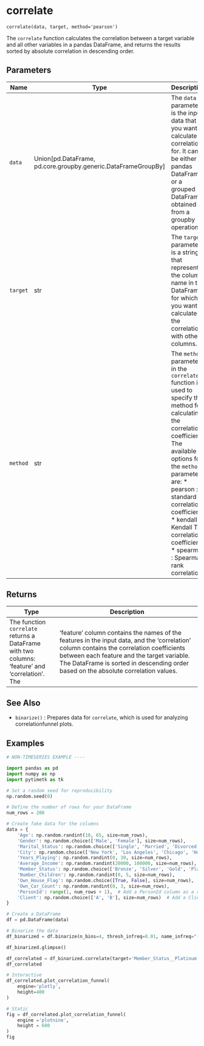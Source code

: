 # correlate { #pytimetk.correlate }

`correlate(data, target, method='pearson')`

The `correlate` function calculates the correlation between a target variable and all other
variables in a pandas DataFrame, and returns the results sorted by absolute correlation in
descending order.

## Parameters

| Name     | Type                                                            | Description                                                                                                                                                                                                                                                                                                              | Default       |
|----------|-----------------------------------------------------------------|--------------------------------------------------------------------------------------------------------------------------------------------------------------------------------------------------------------------------------------------------------------------------------------------------------------------------|---------------|
| `data`   | Union\[pd.DataFrame, pd.core.groupby.generic.DataFrameGroupBy\] | The `data` parameter is the input data that you want to calculate correlations for. It can be either a pandas DataFrame or a grouped DataFrame obtained from a groupby operation.                                                                                                                                        | _required_    |
| `target` | str                                                             | The `target` parameter is a string that represents the column name in the DataFrame for which you want to calculate the correlation with other columns.                                                                                                                                                                  | _required_    |
| `method` | str                                                             | The `method` parameter in the `correlate` function is used to specify the method for calculating the correlation coefficient. The available options for the `method` parameter are:  * pearson : standard correlation coefficient * kendall : Kendall Tau correlation coefficient * spearman : Spearman rank correlation | `= 'pearson'` |

## Returns

| Type                                                                                            | Description                                                                                                                                                                                                                                                                   |
|-------------------------------------------------------------------------------------------------|-------------------------------------------------------------------------------------------------------------------------------------------------------------------------------------------------------------------------------------------------------------------------------|
| The function `correlate` returns a DataFrame with two columns: 'feature' and 'correlation'. The | 'feature' column contains the names of the features in the input data, and the 'correlation' column contains the correlation coefficients between each feature and the target variable. The DataFrame is sorted in descending order based on the absolute correlation values. |

## See Also

- `binarize()` : Prepares data for `correlate`, which is used for analyzing correlationfunnel plots.

## Examples

``` python
# NON-TIMESERIES EXAMPLE ----

import pandas as pd
import numpy as np
import pytimetk as tk

# Set a random seed for reproducibility
np.random.seed(0)

# Define the number of rows for your DataFrame
num_rows = 200

# Create fake data for the columns
data = {
    'Age': np.random.randint(18, 65, size=num_rows),
    'Gender': np.random.choice(['Male', 'Female'], size=num_rows),
    'Marital_Status': np.random.choice(['Single', 'Married', 'Divorced'], size=num_rows),
    'City': np.random.choice(['New York', 'Los Angeles', 'Chicago', 'Houston', 'Miami'], size=num_rows),
    'Years_Playing': np.random.randint(0, 30, size=num_rows),
    'Average_Income': np.random.randint(20000, 100000, size=num_rows),
    'Member_Status': np.random.choice(['Bronze', 'Silver', 'Gold', 'Platinum'], size=num_rows),
    'Number_Children': np.random.randint(0, 5, size=num_rows),
    'Own_House_Flag': np.random.choice([True, False], size=num_rows),
    'Own_Car_Count': np.random.randint(0, 3, size=num_rows),
    'PersonId': range(1, num_rows + 1),  # Add a PersonId column as a row count
    'Client': np.random.choice(['A', 'B'], size=num_rows)  # Add a Client column with random values 'A' or 'B'
}

# Create a DataFrame
df = pd.DataFrame(data)

# Binarize the data
df_binarized = df.binarize(n_bins=4, thresh_infreq=0.01, name_infreq="-OTHER", one_hot=True)

df_binarized.glimpse()    
```

``` python
df_correlated = df_binarized.correlate(target='Member_Status__Platinum')
df_correlated
```

``` python
# Interactive
df_correlated.plot_correlation_funnel(
    engine='plotly', 
    height=400
)
```

``` python
# Static
fig = df_correlated.plot_correlation_funnel(
    engine ='plotnine', 
    height = 600
)
fig
```